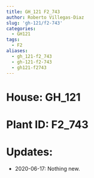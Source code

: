 ```yaml
---
title: GH_121 F2_743
author: Roberto Villegas-Diaz
slug: 'gh-121/f2-743'
categories:
  - GH121
tags:
  - F2
aliases:
  - gh_121-f2_743
  - gh-121-f2-743
  - gh121-f2743
---
```


# **House**: GH_121
# **Plant ID**: F2_743
# **Updates**: 
 - 2020-06-17: Nothing new.
